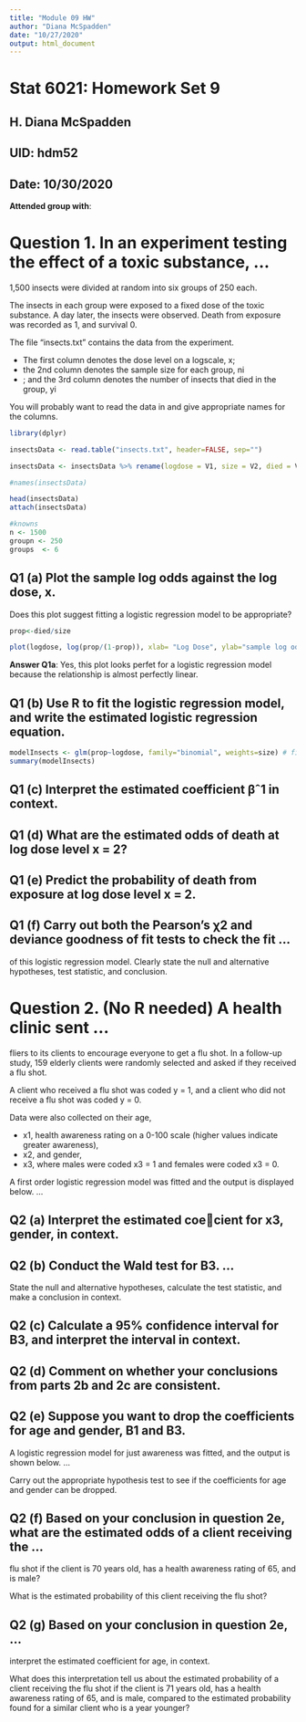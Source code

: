 ```yaml
---
title: "Module 09 HW"
author: "Diana McSpadden"
date: "10/27/2020"
output: html_document
---
```


# Stat 6021: Homework Set 9

## H. Diana McSpadden
## UID: hdm52
## Date: 10/30/2020

**Attended group with**: 


# Question 1. In an experiment testing the effect of a toxic substance, ...
1,500 insects were divided at random into six groups of 250 each. 

The insects in each group were exposed to a fixed dose of the toxic substance. A day later, the insects were observed. Death from exposure was recorded as 1, and survival 0. 

The file “insects.txt” contains the data from the experiment. 

* The first column denotes the dose level on a logscale, x; 
* the 2nd column denotes the sample size for each group, ni
* ; and the 3rd column denotes the number of insects that died in the group, yi

You will probably want to read the data in and give appropriate names for the columns.
```r

library(dplyr)

insectsData <- read.table("insects.txt", header=FALSE, sep="")

```


``` r

insectsData <- insectsData %>% rename(logdose = V1, size = V2, died = V3)

#names(insectsData)
```

```r

head(insectsData)
attach(insectsData)

#knowns
n <- 1500
groupn <- 250
groups  <- 6

```

## Q1 (a) Plot the sample log odds against the log dose, x. 
Does this plot suggest fitting a logistic regression model to be appropriate?
```r
prop<-died/size

plot(logdose, log(prop/(1-prop)), xlab= "Log Dose", ylab="sample log odds")

```

**Answer Q1a**: Yes, this plot looks perfet for a logistic regression model because the relationship is almost perfectly linear.

## Q1 (b) Use R to fit the logistic regression model, and write the estimated logistic regression equation.

```r
modelInsects <- glm(prop~logdose, family="binomial", weights=size) # fit model. The weight is the sample/group size
summary(modelInsects)

```




## Q1 (c) Interpret the estimated coefficient βˆ1 in context.


## Q1 (d) What are the estimated odds of death at log dose level x = 2?


## Q1 (e) Predict the probability of death from exposure at log dose level x = 2.


## Q1 (f) Carry out both the Pearson’s χ2 and deviance goodness of fit tests to check the fit ...
of this logistic regression model. Clearly state the null and alternative hypotheses,
test statistic, and conclusion.





# Question 2. (No R needed) A health clinic sent ...
fliers to its clients to encourage everyone to get a flu shot. In a follow-up study, 159 elderly clients were randomly selected and asked if
they received a flu shot. 

A client who received a flu shot was coded y = 1, and a client who did not receive a flu shot was coded y = 0. 

Data were also collected on their age,

* x1, health awareness rating on a 0-100 scale (higher values indicate greater awareness),
* x2, and gender, 
* x3, where males were coded x3 = 1 and females were coded x3 = 0. 

A first order logistic regression model was fitted and the output is displayed below. ...

## Q2 (a) Interpret the estimated coecient for x3, gender, in context.


## Q2 (b) Conduct the Wald test for B3. ...
State the null and alternative hypotheses, calculate the test statistic, and make a conclusion in context.


## Q2 (c) Calculate a 95% confidence interval for B3, and interpret the interval in context.


## Q2 (d) Comment on whether your conclusions from parts 2b and 2c are consistent.


## Q2 (e) Suppose you want to drop the coefficients for age and gender, B1 and B3. 
A logistic regression model for just awareness was fitted, and the output is shown below. ...


Carry out the appropriate hypothesis test to see if the coefficients for age and gender can be dropped.



## Q2 (f) Based on your conclusion in question 2e, what are the estimated odds of a client receiving the ...
flu shot if the client is 70 years old, has a health awareness rating of 65, and is male? 

What is the estimated probability of this client receiving the flu shot?


## Q2 (g) Based on your conclusion in question 2e, ...
interpret the estimated coefficient for age, in context. 

What does this interpretation tell us about the estimated probability of a client receiving the flu shot if the client is 71 years old, has a health awareness rating of 65, and is male, compared to the estimated probability found for a similar client who is a year younger?




